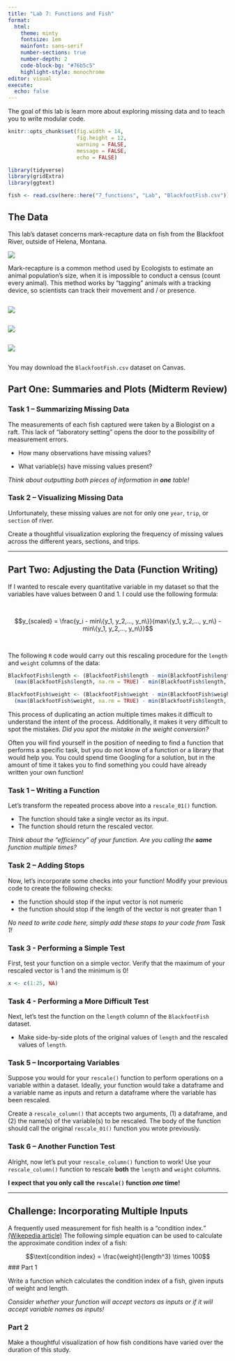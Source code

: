 ```yaml
---
title: "Lab 7: Functions and Fish"
format: 
  html: 
    theme: minty
    fontsize: 1em
    mainfont: sans-serif
    number-sections: true
    number-depth: 2
    code-block-bg: "#76b5c5"
    highlight-style: monochrome
editor: visual
execute: 
  echo: false
---
```


The goal of this lab is learn more about exploring missing data and to teach you to write modular code.

```r
knitr::opts_chunk$set(fig.width = 14, 
                      fig.height = 12, 
                      warning = FALSE, 
                      message = FALSE,
                      echo = FALSE)

```

```r
library(tidyverse)
library(gridExtra)
library(ggtext)

fish <- read.csv(here::here("7_functions", "Lab", "BlackfootFish.csv"))
```

## The Data

This lab's dataset concerns mark-recapture data on fish from the Blackfoot River, outside of Helena, Montana.

![](images/blackfoot_river.jpg)

Mark-recapture is a common method used by Ecologists to estimate an animal population's size, when it is impossible to conduct a census (count every animal). This method works by "tagging" animals with a tracking device, so scientists can track their movement and / or presence.

::: column
:::{.column width="45%"}
![](images/grizzly.jpg)
:::

:::{.column width="45%"}
![](images/condor.jpg)
:::

:::{.column width="45%"}
![](images/fish.PNG)
:::
:::

You may download the `BlackfootFish.csv` dataset on Canvas.

## Part One: Summaries and Plots (Midterm Review)

### Task 1 -- Summarizing Missing Data

The measurements of each fish captured were taken by a Biologist on a raft. This lack of "laboratory setting" opens the door to the possibility of measurement errors.

-   How many observations have missing values?

-   What variable(s) have missing values present?

*Think about outputting both pieces of information in **one** table!*

### Task 2 -- Visualizing Missing Data

Unfortunately, these missing values are not for only one `year`, `trip`, or `section` of river.

Create a thoughtful visualization exploring the frequency of missing values across the different years, sections, and trips.

------------------------------------------------------------------------

## Part Two: Adjusting the Data (Function Writing)

If I wanted to rescale every quantitative variable in my dataset so that the variables have values between 0 and 1. I could use the following formula:

</br>

$$y_{scaled} = \frac{y_i - min\{y_1, y_2,..., y_n\}}{max\{y_1, y_2,..., y_n\} 
- min\{y_1, y_2,..., y_n\}}$$

</br>

The following `R` code would carry out this rescaling procedure for the `length` and `weight` columns of the data:

\vspace{0.25cm}

```r
BlackfootFish$length <- (BlackfootFish$length - min(BlackfootFish$length, na.rm = TRUE)) /
  (max(BlackfootFish$length, na.rm = TRUE) - min(BlackfootFish$length, na.rm = TRUE))

BlackfootFish$weight <- (BlackfootFish$weight - min(BlackfootFish$weight, na.rm = TRUE)) /
  (max(BlackfootFish$weight, na.rm = TRUE) - min(BlackfootFish$length, na.rm = TRUE))
```

This process of duplicating an action multiple times makes it difficult to understand the intent of the process. Additionally, it makes it very difficult to spot the mistakes. *Did you spot the mistake in the weight conversion?*

Often you will find yourself in the position of needing to find a function that performs a specific task, but you do not know of a function or a library that would help you. You could spend time Googling for a solution, but in the amount of time it takes you to find something you could have already written your own function!

### Task 1 -- Writing a Function

Let's transform the repeated process above into a `rescale_01()` function.

-   The function should take a single vector as its input.
-   The function should return the rescaled vector.

*Think about the "efficiency" of your function. Are you calling the **same** function multiple times?*

### Task 2 -- Adding Stops

Now, let's incorporate some checks into your function! Modify your previous code to create the following checks:

-   the function should stop if the input vector is not numeric
-   the function should stop if the length of the vector is not greater than 1

*No need to write code here, simply add these stops to your code from Task 1!*

### Task 3 - Performing a Simple Test

First, test your function on a simple vector. Verify that the maximum of your rescaled vector is 1 and the minimum is 0!

```r
x <- c(1:25, NA)
```

### Task 4 - Performing a More Difficult Test

Next, let's test the function on the `length` column of the `BlackfootFish` dataset.

-   Make side-by-side plots of the original values of `length` and the rescaled values of `length`.

### Task 5 -- Incorportaing Variables

Suppose you would for your `rescale()` function to perform operations on a variable within a dataset. Ideally, your function would take a dataframe and a variable name as inputs and return a dataframe where the variable has been rescaled.

Create a `rescale_column()` that accepts two arguments, (1) a dataframe, and (2) the name(s) of the variable(s) to be rescaled. The body of the function should call the original `rescale_01()` function you wrote previously.

### Task 6 -- Another Function Test

Alright, now let's put your `rescale_column()` function to work! Use your `rescale_column()` function to rescale **both** the `length` and `weight` columns.

**I expect that you only call the `rescale()` function *one* time!**

------------------------------------------------------------------------

## Challenge: Incorporating Multiple Inputs

A frequently used measurement for fish health is a "condition index." [(Wikepedia article)](https://en.wikipedia.org/wiki/Condition_index_in_fish) The following simple equation can be used to calculate the approximate condition index of a fish:

$$\text{condition index} = \frac{weight}{length^3} \times 100$$ \### Part 1

Write a function which calculates the condition index of a fish, given inputs of weight and length.

*Consider whether your function will accept vectors as inputs or if it will accept variable names as inputs!*

### Part 2

Make a thoughtful visualization of how fish conditions have varied over the duration of this study.
